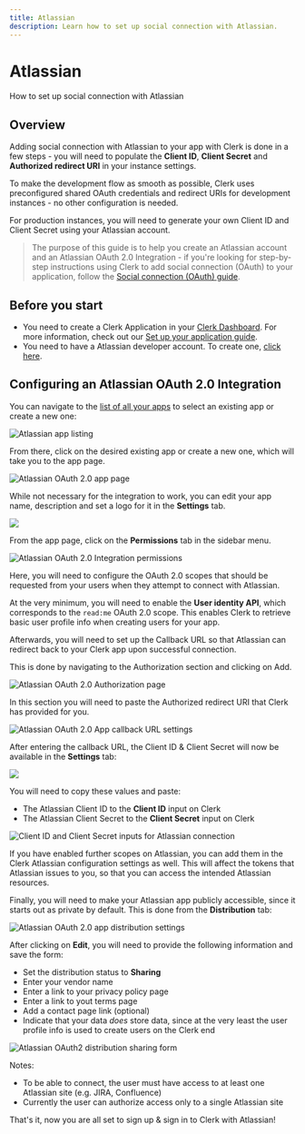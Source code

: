 ---
title: Atlassian
description: Learn how to set up social connection with Atlassian.
---

# Atlassian

How to set up social connection with Atlassian

## Overview

Adding social connection with Atlassian to your app with Clerk is done in a few steps - you will need to populate the **Client ID**, **Client Secret** and **Authorized redirect URI** in your instance settings.

To make the development flow as smooth as possible, Clerk uses  preconfigured shared OAuth credentials and redirect URIs for development instances - no other configuration is needed.

For production instances, you will need to generate your own Client ID and Client Secret using your Atlassian account.

> The purpose of this guide is to help you create an Atlassian account and an Atlassian OAuth 2.0 Integration - if you're looking for step-by-step  instructions using Clerk to add social connection (OAuth) to your  application, follow the [Social connection (OAuth) guide](https://clerk.com/docs/authentication/social-connections-oauth).

## Before you start

- You need to create a Clerk Application in your [Clerk Dashboard](https://dashboard.clerk.dev/). For more information, check out our [Set up your application guide](/get-started/setup-clerk).
- You need to have a Atlassian developer account. To create one, [click here](https://developer.atlassian.com/).

## Configuring an Atlassian OAuth 2.0 Integration

You can navigate to the [list of all your apps](https://developer.atlassian.com/console/myapps/) to select an existing app or create a new one:

![Atlassian app listing](/docs/images/authentication-providers/atlassian/37ec3daaa6d6eaa060ad7fecb112ae6d1ef46597-3456x1844.png)

From there, click on the desired existing app or create a new one, which will take you to the app page.

![Atlassian OAuth 2.0 app page](/docs/images/authentication-providers/atlassian/597e9bdc5a6b521bcbf8223c04a1102683bf9231-3456x1730.png)

While not necessary for the integration to work, you can edit your app name, description and set a logo for it in the **Settings** tab.

![](/docs/images/authentication-providers/atlassian/b2762ea10eebe6f05f39aa9ed33c54ca41bc2f3d-3456x1730.png)

From the app page, click on the **Permissions** tab in the sidebar menu.

![Atlassian OAuth 2.0 Integration permissions](/docs/images/authentication-providers/atlassian/04fa49b7d9ba58c0faf2c2b97f85b5ea17a9ebe6-3456x1730.png)

Here, you will need to configure the OAuth 2.0 scopes that should be requested from your users when they attempt to connect with Atlassian.

At the very minimum, you will need to enable the **User identity API**, which corresponds to the `read:me` OAuth 2.0 scope. This enables Clerk to retrieve basic user profile info when creating users for your app.

Afterwards, you will need to set up the Callback URL so that Atlassian can redirect back to your Clerk app upon successful connection.

This is done by navigating to the Authorization section and clicking on Add.

![Atlassian OAuth 2.0 Authorization page](/docs/images/authentication-providers/atlassian/3d60a54bb48c03257afbf769f1f50cf45f18871c-3456x1730.png)

In this section you will need to paste the Authorized redirect URI that Clerk has provided for you.

![Atlassian OAuth 2.0 App callback URL settings](/docs/images/authentication-providers/atlassian/a6dc9bd0902359cad9c94de1bdcbd4c9112bff1d-3456x1730.png)

After entering the callback URL, the Client ID & Client Secret will now be available in the **Settings** tab:

![](/docs/images/authentication-providers/atlassian/fdc89459cdc6450c4dbde713e7b840d93b01c862-3456x1730.png)

You will need to copy these values and paste:

- The Atlassian Client ID to the **Client ID** input on Clerk
- The Atlassian Client Secret to the **Client Secret** input on Clerk

![Client ID and Client Secret inputs for Atlassian connection](/docs/images/authentication-providers/atlassian/6ef7100945fb68a379b35a5c295a76405a2cf10e-1156x1354.png)

If you have enabled further scopes on Atlassian, you can add them in the  Clerk Atlassian configuration settings as well. This will affect the  tokens that Atlassian issues to you, so that you can access the intended Atlassian resources.

Finally, you will need to make your Atlassian app publicly accessible, since it  starts out as private by default. This is done from the **Distribution** tab:

![Atlassian OAuth 2.0 app distribution settings](/docs/images/authentication-providers/atlassian/83d5498c454f5ba0b92a76c4a1942e9a07cde48d-3456x1730.png)

After clicking on **Edit**, you will need to provide the following information and save the form:

- Set the distribution status to **Sharing**
- Enter your vendor name
- Enter a link to your privacy policy page
- Enter a link to yout terms page
- Add a contact page link (optional)
- Indicate that your data *does* store data, since at the very least the user profile info is used to create users on the Clerk end

![Atlassian OAuth2 distribution sharing form](/docs/images/authentication-providers/atlassian/07c724b9a66773c94c169cc2a199a549c45d8fdd-3456x1730.png)

Notes:

- To be able to connect, the user must have access to at least one Atlassian site (e.g. JIRA, Confluence)
- Currently the user can authorize access only to a single Atlassian site

That's it, now you are all set to sign up & sign in to Clerk with Atlassian!
